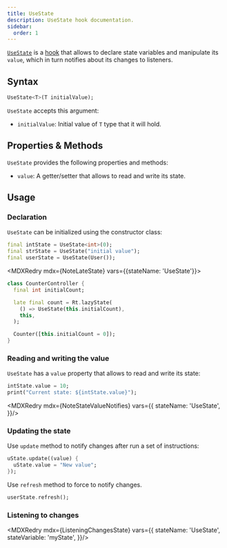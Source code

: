 ```yaml
---
title: UseState
description: UseState hook documentation.
sidebar:
  order: 1
---
```


<HT><a href="https://pub.dev/documentation/reactter/latest/reactter/UseState-class.html">`UseState`</a></HT> is a [hook](/reactter/core_concepts/hooks) that allows to declare state variables and manipulate its `value`, which in turn notifies about its changes to listeners.

## Syntax

```dart showLineNumbers=false
UseState<T>(T initialValue);
```

<HT>`UseState`</HT> accepts this argument:

- `initialValue`: Initial value of <HT>`T`</HT> type that it will hold.

## Properties & Methods

<HT>`UseState`</HT> provides the following properties and methods:

- `value`: A getter/setter that allows to read and write its state.
<StateMethodsLite/>

## Usage

### Declaration

<HT>`UseState`</HT> can be initialized using the constructor class:

```dart showLineNumbers=false "UseState"
final intState = UseState<int>(0);
final strState = UseState("initial value");
final userState = UseState(User());
```

<MDXRedry mdx={NoteLateState} vars={{stateName: 'UseState'}}>
  <Fragment slot="exampleCode">
```dart title="counter_controller.dart" collapse={1-3, 8-10} "late" "Rt.lazyState" "UseState"
class CounterController {
  final int initialCount;

  late final count = Rt.lazyState(
    () => UseState(this.initialCount),
    this,
  );

  Counter([this.initialCount = 0]);
}
```
  </Fragment>
</MDXRedry>

### Reading and writing the value

<HT>`UseState`</HT> has a `value` property that allows to read and write its state:

```dart showLineNumbers=false ".value"
intState.value = 10;
print("Current state: ${intState.value}");
```
<MDXRedry mdx={NoteStateValueNotifies} vars={{
  stateName: 'UseState',
}}/>

### Updating the state

Use <HM>`update`</HM> method to notify changes after run a set of instructions:

```dart showLineNumbers=false ".update"
uState.update((value) {
  uState.value = "New value";
});
```

Use <HM>`refresh`</HM> method to force to notify changes.

```dart showLineNumbers=false ".refresh"
userState.refresh();
```

### Listening to changes

<MDXRedry mdx={ListeningChangesState} vars={{
  stateName: 'UseState',
  stateVariable: 'myState',
}}/>
